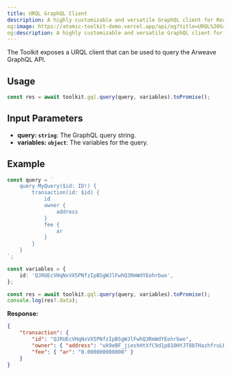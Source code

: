```yaml
---
title: URQL GraphQL Client
description: A highly customizable and versatile GraphQL client for React
og:image: https://atomic-toolkit-demo.vercel.app/api/og?title=URQL%20GraphQL%20Client
og:description: A highly customizable and versatile GraphQL client for React
---
```


The Toolkit exposes a URQL client that can be used to query the Arweave GraphQL API.

## Usage

```ts
const res = await toolkit.gql.query(query, variables).toPromise();
```

## Input Parameters

-   **query: `string`**: The GraphQL query string.
-   **variables: `object`**: The variables for the query.

## Example

```ts
const query = `
    query MyQuery($id: ID!) {
        transaction(id: $id) {
            id
            owner {
                address
            }
            fee {
                ar
            }
        }
    }
`;

const variables = {
    id: 'QJRUEcVHqNxVX5PNfzIpBSgWJlFwhQ3RmWdYEohrbwo',
};

const res = await toolkit.gql.query(query, variables).toPromise();
console.log(res?.data);
```

**Response:**

```json
{
    "transaction": {
        "id": "QJRUEcVHqNxVX5PNfzIpBSgWJlFwhQ3RmWdYEohrbwo",
        "owner": { "address": "uk9eBF_jieshHtXfC9d1p81OHYJT8bTHazhfruLBCTA" },
        "fee": { "ar": "0.000000000000" }
    }
}
```
